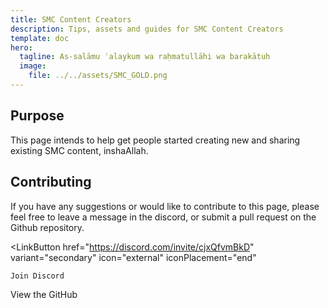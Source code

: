 ```yaml
---
title: SMC Content Creators
description: Tips, assets and guides for SMC Content Creators
template: doc
hero:
  tagline: As-salāmu ʿalaykum wa raḥmatullāhi wa barakātuh
  image:
    file: ../../assets/SMC_GOLD.png
---
```



## Purpose

This page intends to help get people started creating new and sharing existing SMC content, inshaAllah.

## Contributing

If you have any suggestions or would like to contribute to this page, please feel free to leave a message in the discord, or submit a pull request on the Github repository.

<LinkButton
	href="https://discord.com/invite/cjxQfvmBkD"
	variant="secondary"
	icon="external"
	iconPlacement="end"
>
	Join Discord
</LinkButton>
<LinkButton
	href="https://github.com/muhammadanwaystudent/smc-docs"
	variant="secondary"
	icon="external"
	iconPlacement="end"
>
	View the GitHub
</LinkButton>
